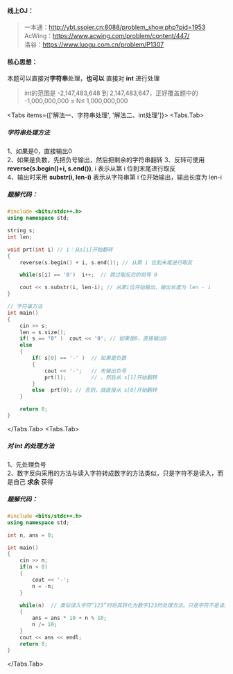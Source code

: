 
#### 线上OJ：
> 一本通：http://ybt.ssoier.cn:8088/problem_show.php?pid=1953  
AcWing：https://www.acwing.com/problem/content/447/  
洛谷：https://www.luogu.com.cn/problem/P1307  

#### 核心思想：
本题可以直接对**字符串**处理，**也可以** 直接对 **int** 进行处理  
> int的范围是 -2,147,483,648 到 2,147,483,647，正好覆盖题中的 -1,000,000,000 ≤ N≤ 1,000,000,000 

<Tabs items={['解法一、字符串处理', '解法二、int处理']}>
  <Tabs.Tab> 
##### 字符串处理方法
1、如果是0，直接输出0    
2、如果是负数，先把负号输出，然后把剩余的字符串翻转
<Callout type="default"> 
3、反转可使用 **reverse(s.begin()+i, s.end())**, i 表示从第 i 位到末尾进行取反  
4、输出时采用 **substr(i, len-i)** 表示从字符串第 i 位开始输出，输出长度为 len-i
</Callout>

##### 题解代码：
```cpp filename="解法一、字符串处理" showLineNumbers {21,24,22,29,27,26}
#include <bits/stdc++.h>
using namespace std;

string s;
int len;

void prt(int i) // i：从s[i]开始翻转
{
    reverse(s.begin() + i, s.end()); // 从第 i 位到末尾进行取反

    while(s[i] == '0')  i++;  // 跳过取反后的前导 0

    cout << s.substr(i, len-i); // 从第i位开始输出，输出长度为 len - i
}

// 字符串方法
int main()
{
    cin >> s;
    len = s.size();
    if( s == "0" )  cout << '0'; // 如果是0，直接输出0
    else
    {
        if( s[0] == '-' )  // 如果是负数
        {
            cout << '-';   // 先输出负号
            prt(1);        // ，然后从 s[1]开始翻转
        }
        else  prt(0); // 否则，就直接从 s[0]开始翻转
    }

    return 0;
}
```
  </Tabs.Tab>
  <Tabs.Tab>
##### 对 int 的处理方法
1、先处理负号  
2、数字反向采用的方法与读入字符转成数字的方法类似，只是字符不是读入，而是自己 **求余** 获得

##### 题解代码：
```cpp filename="解法二、int处理" showLineNumbers {17-18}
#include <bits/stdc++.h>
using namespace std;

int n, ans = 0;

int main()
{
    cin >> n;
    if(n < 0)
    {
        cout << '-';
        n = -n;
    }

    while(n)  // 类似读入字符“123”时将其转化为数字123的处理方法。只是字符不是读入，而是自己求余获得
    {
        ans = ans * 10 + n % 10;
        n /= 10;
    }
    cout << ans << endl;
    return 0;
}
```

  </Tabs.Tab>

</Tabs> 